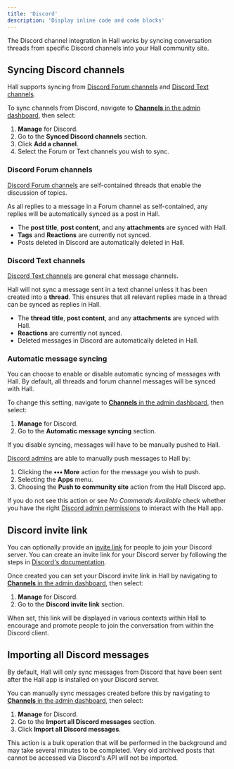 ```yaml
---
title: 'Discord'
description: 'Display inline code and code blocks'
---
```


The Discord channel integration in Hall works by syncing conversation threads from specific Discord channels into your Hall community site.

## Syncing Discord channels

Hall supports syncing from [Discord Forum channels](https://support.discord.com/hc/en-us/articles/6208479917079-Forum-Channels-FAQ) and [Discord Text channels](https://support.discord.com/hc/en-us/articles/4412085582359-Text-Channels-Text-Chat-In-Voice-Channels).

To sync channels from Discord, navigate to [**Channels** in the admin dashboard](https://dashboard.usehall.com/channels), then select:
1. **Manage** for Discord.
2. Go to the **Synced Discord channels** section.
3. Click **Add a channel**.
4. Select the Forum or Text channels you wish to sync.

### Discord Forum channels

[Discord Forum channels](https://support.discord.com/hc/en-us/articles/6208479917079-Forum-Channels-FAQ) are self-contained threads that enable the discussion of topics.

As all replies to a message in a Forum channel as self-contained, any replies will be automatically synced as a post in Hall.

- The **post title**, **post content**, and any **attachments** are synced with Hall.
- **Tags** and **Reactions** are currently not synced.
- Posts deleted in Discord are automatically deleted in Hall.

### Discord Text channels

[Discord Text channels](https://support.discord.com/hc/en-us/articles/4412085582359-Text-Channels-Text-Chat-In-Voice-Channels) are general chat message channels.

Hall will not sync a message sent in a text channel unless it has been created into a **thread**. This ensures that all relevant replies made in a thread can be synced as replies in Hall.

- The **thread title**, **post content**, and any **attachments** are synced with Hall.
- **Reactions** are currently not synced.
- Deleted messages in Discord are automatically deleted in Hall.

### Automatic message syncing

You can choose to enable or disable automatic syncing of messages with Hall. By default, all threads and forum channel messages will be synced with Hall.

To change this setting, navigate to [**Channels** in the admin dashboard](https://dashboard.usehall.com/channels), then select:
1. **Manage** for Discord.
2. Go to the **Automatic message syncing** section.

If you disable syncing, messages will have to be manually pushed to Hall.

[Discord admins](https://support.discord.com/hc/en-us/articles/5309276245271-Discord-Admin-FAQ) are able to manually push messages to Hall by:
1. Clicking the **••• More** action for the message you wish to push.
2. Selecting the **Apps** menu.
3. Choosing the **Push to community site** action from the Hall Discord app.

If you do not see this action or see _No Commands Available_ check whether you have the right [Discord admin permissions](https://support.discord.com/hc/en-us/articles/206029707-Setting-Up-Permissions-FAQ) to interact with the Hall app.

## Discord invite link

You can optionally provide an [invite link](https://support.discord.com/hc/en-us/articles/115001542132-Custom-Invite-Link) for people to join your Discord server. You can create an invite link for your Discord server by following the steps in [Discord's documentation](https://support.discord.com/hc/en-us/articles/115001542132-Custom-Invite-Link).

Once created you can set your Discord invite link in Hall by navigating to [**Channels** in the admin dashboard](https://dashboard.usehall.com/channels), then select:
1. **Manage** for Discord.
2. Go to the **Discord invite link** section.

When set, this link will be displayed in various contexts within Hall to encourage and promote people to join the conversation from within the Discord client.

## Importing all Discord messages

By default, Hall will only sync messages from Discord that have been sent after the Hall app is installed on your Discord server.

You can manually sync messages created before this by navigating to [**Channels** in the admin dashboard](https://dashboard.usehall.com/channels), then select:
1. **Manage** for Discord.
2. Go to the **Import all Discord messages** section.
3. Click **Import all Discord messages**.

This action is a bulk operation that will be performed in the background and may take several minutes to be completed. Very old archived posts that cannot be accessed via Discord's API will not be imported.

